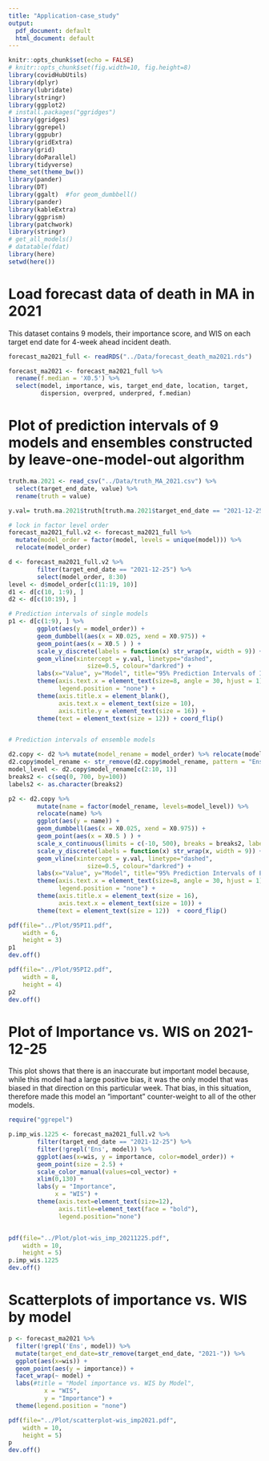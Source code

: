 ```yaml
---
title: "Application-case_study"
output:
  pdf_document: default
  html_document: default
---
```


```r
knitr::opts_chunk$set(echo = FALSE)
# knitr::opts_chunk$set(fig.width=10, fig.height=8) 
library(covidHubUtils)
library(dplyr)
library(lubridate)
library(stringr)
library(ggplot2)
# install.packages("ggridges")
library(ggridges)
library(ggrepel)
library(ggpubr)
library(gridExtra)
library(grid)
library(doParallel)
library(tidyverse)
theme_set(theme_bw())
library(pander)
library(DT)
library(ggalt)  #for geom_dumbbell()
library(pander)
library(kableExtra)
library(ggprism)
library(patchwork)
library(stringr)
# get_all_models()
# datatable(fdat)
library(here)
setwd(here())
```

# Load forecast data of death in MA in 2021

This dataset contains 9 models, their importance score, and WIS on each target end date for 4-week ahead incident death.

```r
forecast_ma2021_full <- readRDS("../Data/forecast_death_ma2021.rds")

forecast_ma2021 <- forecast_ma2021_full %>% 
  rename(f.median = 'X0.5') %>% 
  select(model, importance, wis, target_end_date, location, target, 
         dispersion, overpred, underpred, f.median) 
```

# Plot of prediction intervals of 9 models and ensembles constructed by leave-one-model-out algorithm

```r
truth.ma.2021 <- read_csv("../Data/truth_MA_2021.csv") %>% 
  select(target_end_date, value) %>% 
  rename(truth = value)

y.val= truth.ma.2021$truth[truth.ma.2021$target_end_date == "2021-12-25"] 

# lock in factor level order
forecast_ma2021_full.v2 <- forecast_ma2021_full %>% 
  mutate(model_order = factor(model, levels = unique(model))) %>% 
  relocate(model_order)

d <- forecast_ma2021_full.v2 %>% 
        filter(target_end_date == "2021-12-25") %>% 
        select(model_order, 8:30)
level <- d$model_order[c(11:19, 10)]
d1 <- d[c(10, 1:9), ]
d2 <- d[c(10:19), ]

# Prediction intervals of single models
p1 <- d[c(1:9), ] %>% 
        ggplot(aes(y = model_order)) + 
        geom_dumbbell(aes(x = X0.025, xend = X0.975)) +
        geom_point(aes(x = X0.5 ) ) + 
        scale_y_discrete(labels = function(x) str_wrap(x, width = 9)) +
        geom_vline(xintercept = y.val, linetype="dashed", 
                      size=0.5, colour="darkred") +
        labs(x="Value", y="Model", title="95% Prediction Intervals of Individual Forecasts") + 
        theme(axis.text.x = element_text(size=8, angle = 30, hjust = 1),
              legend.position = "none") +
        theme(axis.title.x = element_blank(),
              axis.text.x = element_text(size = 10),
              axis.title.y = element_text(size = 16)) +
        theme(text = element_text(size = 12)) + coord_flip() 


# Prediction intervals of ensemble models

d2.copy <- d2 %>% mutate(model_rename = model_order) %>% relocate(model_rename)
d2.copy$model_rename <- str_remove(d2.copy$model_rename, pattern = "Ens.wo.")
model_level <- d2.copy$model_rename[c(2:10, 1)]
breaks2 <- c(seq(0, 700, by=100))
labels2 <- as.character(breaks2)

p2 <- d2.copy %>%
        mutate(name = factor(model_rename, levels=model_level)) %>% 
        relocate(name) %>% 
        ggplot(aes(y = name)) + 
        geom_dumbbell(aes(x = X0.025, xend = X0.975)) +
        geom_point(aes(x = X0.5 ) ) +
        scale_x_continuous(limits = c(-10, 500), breaks = breaks2, labels = labels2) +
        scale_y_discrete(labels = function(x) str_wrap(x, width = 9)) +
        geom_vline(xintercept = y.val, linetype="dashed", 
                      size=0.5, colour="darkred") +
        labs(x="Value", y="Model", title="95% Prediction Intervals of Ensembles Built Excluding a Single Model") + 
        theme(axis.text.x = element_text(size=8, angle = 30, hjust = 1),
              legend.position = "none") +
        theme(axis.title.x = element_text(size = 16),
              axis.text.x = element_text(size = 10)) +
        theme(text = element_text(size = 12))  + coord_flip()   
```

```r
pdf(file="../Plot/95PI1.pdf",
    width = 6,
    height = 3)
p1
dev.off()
```
```r
pdf(file="../Plot/95PI2.pdf",
    width = 8,
    height = 4)
p2
dev.off()
```

# Plot of Importance vs. WIS on 2021-12-25 
 
This plot shows that there is an inaccurate but important model because, while this model had a large positive bias, it was the only model that was biased in that direction on this particular week.
That bias, in this situation, therefore made this model an “important” counter-weight to all of the other models.

```r
require("ggrepel")

p.imp_wis.1225 <- forecast_ma2021_full.v2 %>%
        filter(target_end_date == "2021-12-25") %>%
        filter(!grepl('Ens', model)) %>% 
        ggplot(aes(x=wis, y = importance, color=model_order)) + 
        geom_point(size = 2.5) + 
        scale_color_manual(values=col_vector) +
        xlim(0,130) + 
        labs(y = "Importance",
             x = "WIS") + 
        theme(axis.text=element_text(size=12),
              axis.title=element_text(face = "bold"),
              legend.position="none")


pdf(file="../Plot/plot-wis_imp_20211225.pdf",
    width = 10,
    height = 5)
p.imp_wis.1225 
dev.off()
```

# Scatterplots of importance vs. WIS by model

```r
p <- forecast_ma2021 %>% 
  filter(!grepl('Ens', model)) %>% 
  mutate(target_end_date=str_remove(target_end_date, "2021-")) %>% 
  ggplot(aes(x=wis)) + 
  geom_point(aes(y = importance)) +
  facet_wrap(~ model) + 
  labs(#title = "Model importance vs. WIS by Model",
          x = "WIS",
          y = "Importance") + 
  theme(legend.position = "none")

pdf(file="../Plot/scatterplot-wis_imp2021.pdf",
    width = 10,
    height = 5)
p
dev.off()
```








